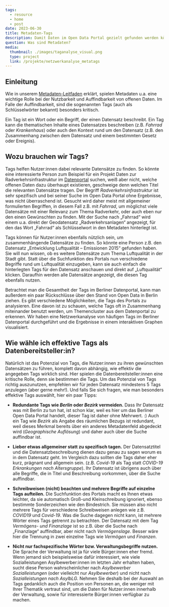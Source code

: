 ```yaml
---
tags:
  - resource
  - home
  - post
date: 2023-06-30
title: Metadaten-Tags
description: Damit Daten im Open Data Portal gezielt gefunden werden können, wird jeder Datensatz durch Schlüsselworte, die sogenannten Tags, beschrieben. Die Tags dienen außerdem dazu, thematisch zusammenhängende Datensätze miteinander zu vernetzen. Lesen Sie hier weshalb es wichtig ist "gute" Tags zu vergeben und was es dabei zu beachten gibt.
question: Was sind Metadaten?
media:
  thumbnail: ./images/taganalyse_visual.png
  type: project
  link: /projekte/netzwerkanalyse_metatags
---
```


## Einleitung

Wie in unserem [Metadaten-Leitfaden](/ressourcen/05_metadaten_leitfaden) erklärt, spielen Metadaten u.a. eine wichtige Rolle bei der Nutzbarkeit und Auffindbarkeit von offenen Daten. Im Falle der Auffindbarkeit, sind die sogenannten Tags (auch als Schlüsselwörter bekannt) besonders kritisch.

Ein Tag ist ein Wort oder ein Begriff, der einen Datensatz beschreibt. Ein Tag kann die thematischen Inhalte eines Datensatzes beschreiben (z.B. _Fahrrad_ oder _Krankenhaus_) oder auch den Kontext rund um den Datensatz (z.B. den Zusammenhang zwischen dem Datensatz und einem bestimmten Gesetz oder Ereignis).

## Wozu brauchen wir Tags?

Tags helfen Nutzer:innen dabei relevante Datensätze zu finden. So könnte eine interessierte Person zum Beispiel für ein Projekt Daten zur Radverkehrsinfrastruktur im [Datenportal](https://daten.berlin.de) suchen, weiß aber nicht, welche offenen Daten dazu überhaupt existieren, geschweige denn welchen Titel die relevanten Datensätze tragen. Der Begriff _Radverkehrsinfrastruktur_ ist sehr spezifisch und bei seiner Suche im Open Data Portal ohne Ergebnisse, was nicht überraschend ist. Gesucht wird daher meist mit allgemeiner formulierten Begriffen, in diesem Fall z.B. mit _Fahrrad_, um möglichst viele Datensätze mit einer Relevanz zum Thema Radverkehr, oder auch eben nur den einen Gewünschten zu finden. Mit der Suche nach „Fahrrad“ wird einem u.a. direkt der Geodatensatz „Radverkehrsanlagen“ angezeigt, für den das Wort „Fahrrad“ als Schlüsselwort in den Metadaten hinterlegt ist.

Tags können für Nutzer:innen ebenfalls nützlich sein, um zusammenhängende Datensätze zu finden. So könnte eine Person z.B. den Datensatz „Entwicklung Luftqualität – Emissionen 2015“ gefunden haben. Sie will nun wissen, ob es weitere Datensätze zum Thema Luftqualität in der Stadt gibt. Statt über die Suchfunktion des Portals nun verschiedene Begriffe rund um Luftqualität einzugeben, kann sie auch einfach die hinterlegten Tags für den Datensatz anschauen und direkt auf „Luftqualität“ klicken. Daraufhin werden alle Datensätze angezeigt, die diesen Tag ebenfalls nutzen.

Betrachtet man die Gesamtheit der Tags im Berliner Datenportal, kann man außerdem ein paar Rückschlüsse über den Stand von Open Data in Berlin ziehen. Es gibt verschiedene Möglichkeiten, die Tags des Portals zu analysieren. Eine davon ist zu schauen, welche Tags oft in Zusammenhang miteinander benutzt werden, um Themencluster aus dem Datenportal zu erkennen. Wir haben eine Netzwerkanalyse von häufigen Tags im Berliner Datenportal durchgeführt und die Ergebnisse in einem interaktiven Graphen visualisiert.

<ProjectReference
  slug="netzwerkanalyse_metatags"
/>

## Wie wähle ich effektive Tags als Datenbereitsteller:in?

Natürlich ist das Potenzial von Tags, die Nutzer:innen zu ihren gewünschten Datensätzen zu führen, komplett davon abhängig, wie effektiv die angegeben Tags wirklich sind. Hier spielen die Datenbereitsteller:innen eine kritische Rolle, denn sie bestimmen die Tags. Um das Potenzial von Tags richtig auszunutzen, empfehlen wir für jeden Datensatz mindestens 5 Tags anzulegen (aber gerne mehr!). Und falls Sie sich fragen, wie man besonders effektive Tags auswählt, hier ein paar Tipps:

- **Redundante Tags wie _Berlin_ oder _Bezirk_ vermeiden.** Dass Ihr Datensatz was mit Berlin zu tun hat, ist schon klar, weil es hier um das Berliner Open Data Portal handelt, dieser Tag ist daher ohne Mehrwert. :) Auch ein Tag wie _Bezirk_ als Angabe des räumlichen Bezugs ist redundant, weil dieses Merkmal bereits über ein anderes Metadatenfeld abgedeckt wird (_Geographische Auflösung_) und daher auch über die Suche auffindbar ist.

- **Lieber etwas allgemeiner statt zu spezifisch tagen.** Der Datensatztitel und die Datensatzbeschreibung dienen dazu genau zu sagen worum es in dem Datensatz geht. Im Vergleich dazu sollten die Tags daher eher kurz, prägnant und allgemein sein. (z.B. _Covid-19_ als Tag statt _COVID-19 Erkrankungen nach Altersgruppe_). Ihr Datensatz ist übrigens auch über alle Begriffe, die in Titel und Beschreibung vorkommen, über die Suche auffindbar.

- **Schreibweisen (nicht) beachten und mehrere Begriffe auf einzelne Tags aufteilen.** Die Suchfunktion des Portals macht es Ihnen etwas leichter, da sie automatisch Groß-und Kleinschreibung ignoriert, ebenso bestimmte Sonderzeichen wie den Bindestrich. Sie müssen also nicht mehrere Tags für verschiedene Schreibweisen anlegen wie z.B. _COVID19_ und _Covid-19_. Was die Suche dagegen nicht kann, ist mehrere Wörter eines Tags getrennt zu betrachten. Der Datensatz mit dem Tag _Vermögens- und Finanzlage_ ist so z.B. über die Suche nach „Finanzlage“ auffindbar, aber nicht nach _Vermögenslage_. Besser wäre hier die Trennung in zwei einzelne Tags wie _Vermögen_ und _Finanzen_.

- **Nicht nur fachspezifische Wörter bzw. Verwaltungsbegriffe nutzen.** Die Sprache der Verwaltung ist ja für viele Bürger:innen eher fremd. Wenn jemand sich beispielsweise dafür interessiert, wie viele Sozialleistungen Asylbewerber:innen im letzten Jahr erhalten haben, sucht diese Person wahrscheinlicher nach _Asylbewerber Sozialleistungen_ (oder vielleicht nur _Asylbewerber_) und nicht nach _Sozialleistungen nach AsylbLG_. Nehmen Sie deshalb bei der Auswahl an Tags gedanklich auch die Position von Personen an, die weniger mit Ihrer Thematik vertraut sind, um die Daten für Nutzer:innen innerhalb der Verwaltung, sowie für interessierte Bürger:innen verfügbar zu machen.
